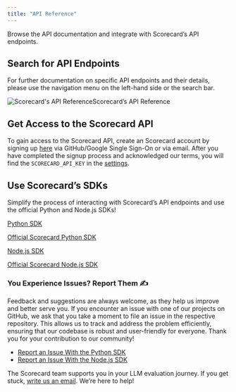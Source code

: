 ```yaml
---
title: "API Reference"
---
```


Browse the API documentation and integrate with Scorecard’s API endpoints.

## Search for API Endpoints

For further documentation on specific API endpoints and their details, please use the navigation menu on the left-hand side or the search bar.

![Scorecard's API Reference](https://files.buildwithfern.com/https://scorecard.docs.buildwithfern.com/2024-12-10T21:27:50.697Z/docs/assets/scorecard-docs-example-api-ref.png)Scorecard’s API Reference

## Get Access to the Scorecard API

To gain access to the Scorecard API, create an Scorecard account by signing up [here](https://accounts.getscorecard.ai/sign-up?redirect_url=https%3A%2F%2Fapp.getscorecard.ai%2F) via GitHub/Google Single Sign-On or via email. After you have completed the signup process and acknowledged our terms, you will find the `SCORECARD_API_KEY` in the [settings](https://app.getscorecard.ai/settings).

## Use Scorecard’s SDKs

Simplify the process of interacting with Scorecard’s API endpoints and use the official Python and Node.js SDKs!

[Python SDK](https://github.com/scorecard-ai/scorecard-python)

[Official Scorecard Python SDK](https://github.com/scorecard-ai/scorecard-python)

[Node.js SDK](https://github.com/scorecard-ai/scorecard-node)

[Official Scorecard Node.js SDK](https://github.com/scorecard-ai/scorecard-node)

### You Experience Issues? Report Them ✍️

Feedback and suggestions are always welcome, as they help us improve and better serve you. If you encounter an issue with one of our projects on GitHub, we ask that you take a moment to file an issue in the respective repository. This allows us to track and address the problem efficiently, ensuring that our codebase is robust and user-friendly for everyone. Thank you for your contribution to our community!

* [Report an Issue With the Python SDK](https://github.com/scorecard-ai/scorecard-python/issues)
* [Report an Issue With the Node.js SDK](https://github.com/scorecard-ai/scorecard-node/issues)

The Scorecard team supports you in your LLM evaluation journey. If you get stuck, [write us an email](mailto:team@getscorecard.ai). We’re here to help!
